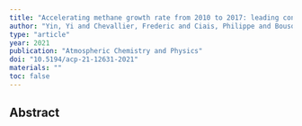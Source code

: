 ```yaml
---
title: "Accelerating methane growth rate from 2010 to 2017: leading contributions from the tropics and East Asia"
author: "Yin, Yi and Chevallier, Frederic and Ciais, Philippe and Bousquet, Philippe and Saunois, Marielle and Zheng, Bo and Worden, John and Bloom, A Anthony and Parker, Robert J and Jacob, Daniel J and others"
type: "article"
year: 2021
publication: "Atmospheric Chemistry and Physics"
doi: "10.5194/acp-21-12631-2021"
materials: ""
toc: false
---
```


## Abstract

